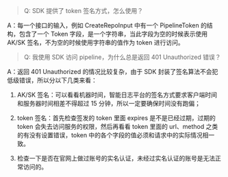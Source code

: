 >Q: SDK 提供了 token 签名方式，怎么使用？

  A：每一个接口的输入，例如 CreateRepoInput 中有一个 PipelineToken 的结构，包含了一个 Token 字段，是一个字符串，当此字段为空的时候表示使用 AK/SK 签名，不为空的时候使用字符串的值作为 token 进行访问。
	
>Q: 我使用 SDK 访问 pipeline，为什么总是返回 401 Unauthorized 错误？

 A：返回 401 Unauthorized 的情况比较复杂，由于 SDK 封装了签名算法不会犯低级错误，所以分以下几类来看：
 
   1) AK/SK 签名：可以看看机器时间，智能日志平台的签名方式要求客户端时间和服务器时间相差不得超过 15 分钟，所以一定要确保时间没有跑偏；
   
   2) token 签名：首先检查签发的 token 里面 expires 是不是已经过期，过期的 token 会失去访问服务的权限，然后再看看 token 里面的 url、method 之类的有没有设置错误，token 中的各个字段的值必须和请求中的实际情况相一致。 
   
   3) 检查一下是否在官网上做过账号的实名认证，未经过实名认证的账号是无法正常访问的。